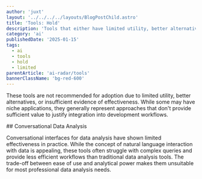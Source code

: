 ```yaml
---
author: 'juxt'
layout: '../../../../layouts/BlogPostChild.astro'
title: 'Tools: Hold'
description: 'Tools that either have limited utility, better alternatives, or insufficient evidence for adoption'
category: 'ai'
publishedDate: '2025-01-15'
tags:
  - ai
  - tools
  - hold
  - limited
parentArticle: 'ai-radar/tools'
bannerClassName: 'bg-red-600'
---
```


These tools are not recommended for adoption due to limited utility, better alternatives, or insufficient evidence of effectiveness. While some may have niche applications, they generally represent approaches that don't provide sufficient value to justify integration into development workflows.

<div data-radar='true' data-meta='{"label":"Conversational Data Analysis"}' />
## Conversational Data Analysis

Conversational interfaces for data analysis have shown limited effectiveness in practice. While the concept of natural language interaction with data is appealing, these tools often struggle with complex queries and provide less efficient workflows than traditional data analysis tools. The trade-off between ease of use and analytical power makes them unsuitable for most professional data analysis needs.
